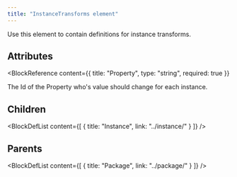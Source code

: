 ```yaml
---
title: "InstanceTransforms element"
---
```



Use this element to contain definitions for instance transforms.


## Attributes

<BlockWrapper>

  <BlockReference
    content={{
      title: "Property",
      type: "string",
      required: true
    }}
  >
  The Id of the Property who's value should change for each instance.
  </BlockReference>

</BlockWrapper>

## Children

<BlockDefList content={[
    {
      title: "Instance",
      link: "../instance/"
    }
  ]}
/>

## Parents

<BlockDefList content={[
    {
      title: "Package",
      link: "../package/"
    }
  ]}
/>